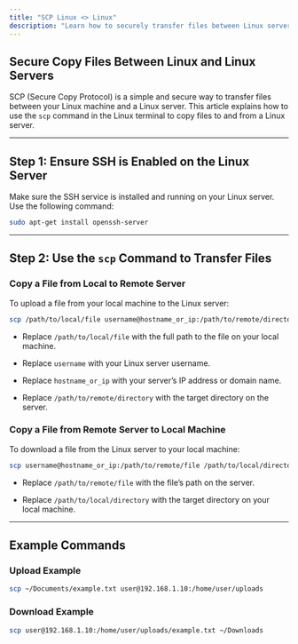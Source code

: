 ```yaml
---
title: "SCP Linux <> Linux"
description: "Learn how to securely transfer files between Linux servers using SCP (Secure Copy Protocol). This step-by-step guide ensures efficient and safe file transfers via SSH."
---
```


## Secure Copy Files Between Linux and Linux Servers

SCP (Secure Copy Protocol) is a simple and secure way to transfer files between your Linux machine and a Linux server. This article explains how to use the `scp` command in the Linux terminal to copy files to and from a Linux server.

***

## Step 1: Ensure SSH is Enabled on the Linux Server

Make sure the SSH service is installed and running on your Linux server. Use the following command:

```bash
sudo apt-get install openssh-server
```

***

## Step 2: Use the `scp` Command to Transfer Files

### Copy a File from Local to Remote Server

To upload a file from your local machine to the Linux server:

```bash
scp /path/to/local/file username@hostname_or_ip:/path/to/remote/directory
```

* Replace `/path/to/local/file` with the full path to the file on your local machine.

* Replace `username` with your Linux server username.

* Replace `hostname_or_ip` with your server’s IP address or domain name.

* Replace `/path/to/remote/directory` with the target directory on the server.

### Copy a File from Remote Server to Local Machine

To download a file from the Linux server to your local machine:

```bash
scp username@hostname_or_ip:/path/to/remote/file /path/to/local/directory
```

* Replace `/path/to/remote/file` with the file’s path on the server.

* Replace `/path/to/local/directory` with the target directory on your local machine.

***

## Example Commands

### Upload Example

```bash
scp ~/Documents/example.txt user@192.168.1.10:/home/user/uploads
```

### Download Example

```bash
scp user@192.168.1.10:/home/user/uploads/example.txt ~/Downloads
```